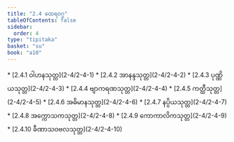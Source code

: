```yaml
---
title: "2.4 ထေရဝဂ္ဂ"
tableOfContents: false
sidebar:
  order: 4
type: "tipitaka"
basket: "su"
book: "a10"
---
```



<DynamicBreadcrumb />



<TableOfContents book="a10" section="2.4">
* [2.4.1 ဝါဟနသုတ္တ](2-4/2-4-1)
* [2.4.2 အာနန္ဒသုတ္တ](2-4/2-4-2)
* [2.4.3 ပုဏ္ဏိယသုတ္တ](2-4/2-4-3)
* [2.4.4 ဗျာကရဏသုတ္တ](2-4/2-4-4)
* [2.4.5 ကတ္ထီသုတ္တ](2-4/2-4-5)
* [2.4.6 အဓိမာနသုတ္တ](2-4/2-4-6)
* [2.4.7 နပ္ပိယသုတ္တ](2-4/2-4-7)
* [2.4.8 အက္ကောသကသုတ္တ](2-4/2-4-8)
* [2.4.9 ကောကာလိကသုတ္တ](2-4/2-4-9)
* [2.4.10 ခီဏာသဝဗလသုတ္တ](2-4/2-4-10)
</TableOfContents>